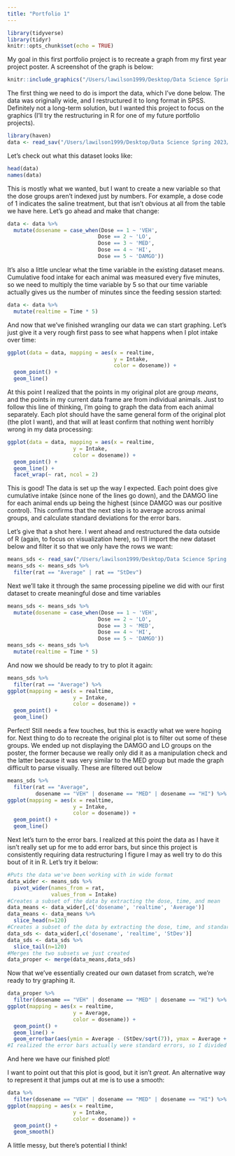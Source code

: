 ```yaml
---
title: "Portfolio 1"
---
```


```r
library(tidyverse) 
library(tidyr)
knitr::opts_chunk$set(echo = TRUE)
```

My goal in this first portfolio project is to recreate a graph from my first year project poster.
A screenshot of the graph is below:


```r
knitr::include_graphics("/Users/lawilson1999/Desktop/Data Science Spring 2023/Portfolio/p01/data/FirstYearProjGraph.png")
```

The first thing we need to do is import the data, which I've done below.
The data was originally wide, and I restructured it to long format in SPSS.
Definitely not a long-term solution, but I wanted this project to focus on the graphics (I'll try the restructuring in R for one of my future portfolio projects).

```r
library(haven)
data <- read_sav("/Users/lawilson1999/Desktop/Data Science Spring 2023/Portfolio/p01/data/Long_HWInitialAnalysis.sav")
```

Let's check out what this dataset looks like:

```r
head(data)
names(data)
```

This is mostly what we wanted, but I want to create a new variable so that the dose groups aren't indexed just by numbers.
For example, a dose code of 1 indicates the saline treatment, but that isn't obvious at all from the table we have here.
Let's go ahead and make that change:

```r
data <- data %>%
  mutate(dosename = case_when(Dose == 1 ~ 'VEH',
                             Dose == 2 ~ 'LO',
                             Dose == 3 ~ 'MED',
                             Dose == 4 ~ 'HI',
                             Dose == 5 ~ 'DAMGO'))
```

It's also a little unclear what the time variable in the existing dataset means.
Cumulative food intake for each animal was measured every five minutes, so we need to multiply the time variable by 5 so that our time variable actually gives us the number of minutes since the feeding session started:

```r
data <- data %>%
  mutate(realtime = Time * 5)
```

And now that we've finished wrangling our data we can start graphing.
Let's just give it a very rough first pass to see what happens when I plot intake over time:

```r
ggplot(data = data, mapping = aes(x = realtime,
                                  y = Intake,
                                  color = dosename)) + 
  geom_point() + 
  geom_line()
```

At this point I realized that the points in my original plot are group *means*, and the points in my current data frame are from individual animals.
Just to follow this line of thinking, I'm going to graph the data from each animal separately.
Each plot should have the same general form of the original plot (the plot I want), and that will at least confirm that nothing went horribly wrong in my data processing:

```r
ggplot(data = data, mapping = aes(x = realtime,
                     y = Intake,
                     color = dosename)) + 
  geom_point() + 
  geom_line() +
  facet_wrap(~ rat, ncol = 2)
```

This is good!
The data is set up the way I expected.
Each point does give cumulative intake (since none of the lines go down), and the DAMGO line for each animal ends up being the highest (since DAMGO was our positive control).
This confirms that the next step is to average across animal groups, and calculate standard deviations for the error bars.

Let's give that a shot here. 
I went ahead and restructured the data outside of R (again, to focus on visualization here), so I'll import the new dataset below and filter it so that we only have the rows we want:

```r
means_sds <- read_sav("/Users/lawilson1999/Desktop/Data Science Spring 2023/Portfolio/p01/data/Descriptives_HWData.sav")
means_sds <- means_sds %>%
  filter(rat == "Average" | rat == "StDev")
```

Next we'll take it through the same processing pipeline we did with our first dataset to create meaningful dose and time variables

```r
means_sds <- means_sds %>%
  mutate(dosename = case_when(Dose == 1 ~ 'VEH',
                             Dose == 2 ~ 'LO',
                             Dose == 3 ~ 'MED',
                             Dose == 4 ~ 'HI',
                             Dose == 5 ~ 'DAMGO'))
means_sds <- means_sds %>%
  mutate(realtime = Time * 5)
```

And now we should be ready to try to plot it again:

```r
means_sds %>%
  filter(rat == "Average") %>%
ggplot(mapping = aes(x = realtime,
                     y = Intake,
                     color = dosename)) + 
  geom_point() + 
  geom_line()
```

Perfect!
Still needs a few touches, but this is exactly what we were hoping for.
Next thing to do to recreate the original plot is to filter out some of these groups.
We ended up not displaying the DAMGO and LO groups on the poster, the former because we really only did it as a manipulation check and the latter because it was very similar to the MED group but made the graph difficult to parse visually.
These are filtered out below

```r
means_sds %>%
  filter(rat == "Average",
         dosename == "VEH" | dosename == "MED" | dosename == "HI") %>%
ggplot(mapping = aes(x = realtime,
                     y = Intake,
                     color = dosename)) + 
  geom_point() + 
  geom_line()
```

Next let's turn to the error bars.
I realized at this point the data as I have it isn't really set up for me to add error bars, but since this project is consistently requiring data restructuring I figure I may as well try to do this bout of it in R.
Let's try it below:

```r
#Puts the data we've been working with in wide format
data_wider <- means_sds %>%
  pivot_wider(names_from = rat,
              values_from = Intake)
#Creates a subset of the data by extracting the dose, time, and mean
data_means <- data_wider[,c('dosename', 'realtime', 'Average')]
data_means <- data_means %>%
  slice_head(n=120)
#Creates a subset of the data by extracting the dose, time, and standard deviation
data_sds <- data_wider[,c('dosename', 'realtime', 'StDev')]
data_sds <- data_sds %>%
  slice_tail(n=120)
#Merges the two subsets we just created
data_proper <- merge(data_means,data_sds)
```

Now that we've essentially created our own dataset from scratch, we're ready to try graphing it.

```r
data_proper %>%
  filter(dosename == "VEH" | dosename == "MED" | dosename == "HI") %>%
ggplot(mapping = aes(x = realtime,
                     y = Average,
                     color = dosename)) + 
  geom_point() + 
  geom_line() + 
  geom_errorbar(aes(ymin = Average - (StDev/sqrt(7)), ymax = Average + StDev/sqrt(7)))
#I realized the error bars actually were standard errors, so I divided StDev by sqrt(7) to convert
```

And here we have our finished plot!

I want to point out that this plot is good, but it isn't *great*.
An alternative way to represent it that jumps out at me is to use a smooth:

```r
data %>%
  filter(dosename == "VEH" | dosename == "MED" | dosename == "HI") %>%
ggplot(mapping = aes(x = realtime,
                     y = Intake,
                     color = dosename)) + 
  geom_point() + 
  geom_smooth()
```
A little messy, but there's potential I think!